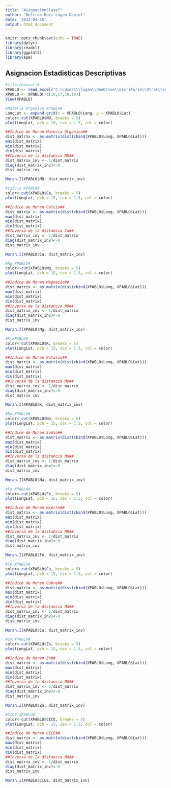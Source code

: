 ---
title: "AsignacionClase7"
author: "Beltran Ruiz Logan Daniel"
date: '2022-04-18'
output: html_document
---

```{r setup, include=FALSE}
knitr::opts_chunk$set(echo = TRUE)
library(dplyr)
library(readxl)
library(ggplot2)
library(ape)
```

## Asignacion Estadisticas Descriptivas

```{r}
#file.choose()#
XPABLO <- read_excel("C:\\Users\\logan\\OneDrive\\Escritorio\\Otros\\Semestre 2022-1\\Computacion estadistica\\XPABLO.xlsx")
XPABLO <- XPABLO[-c(16,17,18,19)]
View(XPABLO)


```

```{r}
#Materia Organica XPABLO#
LongLat <- expand.grid(x = XPABLO$Long, y = XPABLO$Lat)
color<-cut(XPABLO$MO, breaks = 5)
plot(LongLat, pch = 15, cex = 1.5, col = color)

```

```{r}

##Indice de Moran Materia Organica##
dist_matrix <- as.matrix(dist(cbind(XPABLO$Long, XPABLO$Lat)))
max(dist_matrix)
min(dist_matrix)
dim(dist_matrix)
##Inversa de la distancia MO##
dist_matrix_inv <- 1/dist_matrix
diag(dist_matrix_inv)<-0
dist_matrix_inv

Moran.I(XPABLO$MO, dist_matrix_inv)
```

```{r}
#Calcio XPABLO#
color<-cut(XPABLO$Ca, breaks = 5)
plot(LongLat, pch = 15, cex = 1.5, col = color)

```

```{r}

##Indice de Moran Calcio##
dist_matrix <- as.matrix(dist(cbind(XPABLO$Long, XPABLO$Lat)))
max(dist_matrix)
min(dist_matrix)
dim(dist_matrix)
##Inversa de la distancia Ca##
dist_matrix_inv <- 1/dist_matrix
diag(dist_matrix_inv)<-0
dist_matrix_inv

Moran.I(XPABLO$Ca, dist_matrix_inv)
```

```{r}
#Mg XPABLO#
color<-cut(XPABLO$Mg, breaks = 5)
plot(LongLat, pch = 15, cex = 1.5, col = color)

```


```{r}

##Indice de Moran Magnesio##
dist_matrix <- as.matrix(dist(cbind(XPABLO$Long, XPABLO$Lat)))
max(dist_matrix)
min(dist_matrix)
dim(dist_matrix)
##Inversa de la distancia MO##
dist_matrix_inv <- 1/dist_matrix
diag(dist_matrix_inv)<-0
dist_matrix_inv

Moran.I(XPABLO$Mg, dist_matrix_inv)
```

```{r}
#K XPABLO#
color<-cut(XPABLO$K, breaks = 5)
plot(LongLat, pch = 15, cex = 1.5, col = color)

```

```{r}

##Indice de Moran Potasio##
dist_matrix <- as.matrix(dist(cbind(XPABLO$Long, XPABLO$Lat)))
max(dist_matrix)
min(dist_matrix)
dim(dist_matrix)
##Inversa de la distancia MO##
dist_matrix_inv <- 1/dist_matrix
diag(dist_matrix_inv)<-0
dist_matrix_inv

Moran.I(XPABLO$K, dist_matrix_inv)
```

```{r}
#Na XPABLO#
color<-cut(XPABLO$Na, breaks = 5)
plot(LongLat, pch = 15, cex = 1.5, col = color)

```

```{r}

##Indice de Moran Sodio##
dist_matrix <- as.matrix(dist(cbind(XPABLO$Long, XPABLO$Lat)))
max(dist_matrix)
min(dist_matrix)
dim(dist_matrix)
##Inversa de la distancia MO##
dist_matrix_inv <- 1/dist_matrix
diag(dist_matrix_inv)<-0
dist_matrix_inv

Moran.I(XPABLO$Na, dist_matrix_inv)
```


```{r}
#Fe XPABLO#
color<-cut(XPABLO$Fe, breaks = 5)
plot(LongLat, pch = 15, cex = 1.5, col = color)

```

```{r}

##Indice de Moran Hierro##
dist_matrix <- as.matrix(dist(cbind(XPABLO$Long, XPABLO$Lat)))
max(dist_matrix)
min(dist_matrix)
dim(dist_matrix)
##Inversa de la distancia MO##
dist_matrix_inv <- 1/dist_matrix
diag(dist_matrix_inv)<-0
dist_matrix_inv

Moran.I(XPABLO$Fe, dist_matrix_inv)
```


```{r}
#Cu XPABLO#
color<-cut(XPABLO$Cu, breaks = 5)
plot(LongLat, pch = 15, cex = 1.5, col = color)

```

```{r}

##Indice de Moran Cobre##
dist_matrix <- as.matrix(dist(cbind(XPABLO$Long, XPABLO$Lat)))
max(dist_matrix)
min(dist_matrix)
dim(dist_matrix)
##Inversa de la distancia MO##
dist_matrix_inv <- 1/dist_matrix
diag(dist_matrix_inv)<-0
dist_matrix_inv

Moran.I(XPABLO$Cu, dist_matrix_inv)
```


```{r}
#Zn XPABLO#
color<-cut(XPABLO$Zn, breaks = 5)
plot(LongLat, pch = 15, cex = 1.5, col = color)

```

```{r}

##Indice de Moran Zn##
dist_matrix <- as.matrix(dist(cbind(XPABLO$Long, XPABLO$Lat)))
max(dist_matrix)
min(dist_matrix)
dim(dist_matrix)
##Inversa de la distancia MO##
dist_matrix_inv <- 1/dist_matrix
diag(dist_matrix_inv)<-0
dist_matrix_inv

Moran.I(XPABLO$Zn, dist_matrix_inv)
```

```{r}
#CICE XPABLO#
color<-cut(XPABLO$CICE, breaks = 5)
plot(LongLat, pch = 15, cex = 1.5, col = color)

```

```{r}

##Indice de Moran CICE##
dist_matrix <- as.matrix(dist(cbind(XPABLO$Long, XPABLO$Lat)))
max(dist_matrix)
min(dist_matrix)
dim(dist_matrix)
##Inversa de la distancia MO##
dist_matrix_inv <- 1/dist_matrix
diag(dist_matrix_inv)<-0
dist_matrix_inv

Moran.I(XPABLO$CICE, dist_matrix_inv)
```